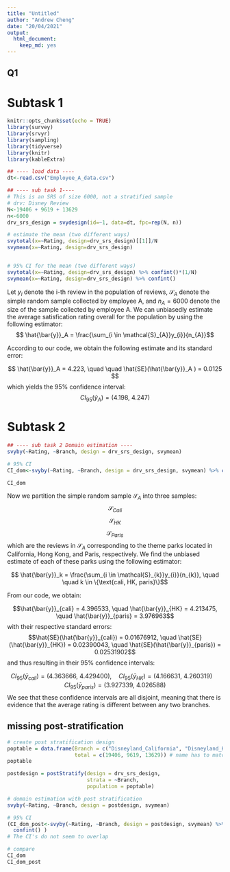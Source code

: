 ```yaml
---
title: "Untitled"
author: "Andrew Cheng"
date: "20/04/2021"
output: 
  html_document:
    keep_md: yes
---
```


## Q1 
# Subtask 1

```r
knitr::opts_chunk$set(echo = TRUE)
library(survey)
library(srvyr)
library(sampling)
library(tidyverse)
library(knitr)
library(kableExtra)
``` 

```r
## ---- load data ----
dt<-read.csv("Employee_A_data.csv")

```

```r
## ---- sub task 1----
# This is an SRS of size 6000, not a stratified sample
# drv: Disney Review
N<-19406 + 9619 + 13629
n<-6000
drv_srs_design = svydesign(id=~1, data=dt, fpc=rep(N, n))

# estimate the mean (two different ways)
svytotal(x=~Rating, design=drv_srs_design)[[1]]/N
svymean(x=~Rating, design=drv_srs_design)


# 95% CI for the mean (two different ways)
svytotal(x=~Rating, design=drv_srs_design) %>% confint()*(1/N)
svymean(x=~Rating, design=drv_srs_design) %>% confint()
```

Let $y_i$ denote the i-th review in the population of reviews, $\mathcal{S}_A$ denote the simple random sample collected by employee A, and $n_{A} = 6000$ denote the size of the sample collected by employee A. 
We can unbiasedly estimate the average satisfication rating overall for the population by using the following estimator: 
$$ \hat{\bar{y}}_A =  \frac{\sum_{i \in \mathcal{S}_{A}}y_{i}}{n_{A}}$$

According to our code, we obtain the following estimate and its standard error: 

$$ \hat{\bar{y}}_A = 4.223, \quad \quad \hat{SE}(\hat{\bar{y}}_A ) = 0.0125 $$ 
which yields the 95% confidence interval: 
$$CI_{95}(\bar{y}_{A}) = (4.198, \  4.247)$$

# Subtask 2

```r
## ---- sub task 2 Domain estimation ----
svyby(~Rating, ~Branch, design = drv_srs_design, svymean)

# 95% CI
CI_dom<-svyby(~Rating, ~Branch, design = drv_srs_design, svymean) %>% confint() 

CI_dom
```



Now we partition the simple random sample $\mathcal{S}_{A}$ into three samples: 
$$\mathcal{S}_{Cali}$$
$$\mathcal{S}_{HK}$$
$$\mathcal{S}_{Paris}$$
which are the reviews in $\mathcal{S}_A$ corresponding to the theme parks located in California, Hong Kong, and Paris, respectively. We find the unbiased estimate of each of these parks using the following estimator: 

$$  \hat{\bar{y}}_k =  \frac{\sum_{i \in \mathcal{S}_{k}}y_{i}}{n_{k}}, \quad \quad  k \in \{\text{cali, HK, paris}\}$$ 

From our code, we obtain:

$$\hat{\bar{y}}_{cali} = 4.396533, \quad \hat{\bar{y}}_{HK} = 4.213475, \quad \hat{\bar{y}}_{paris} = 3.976963$$
with their respective standard errors:
$$\hat{SE}(\hat{\bar{y}}_{cali}) = 0.01676912, \quad \hat{SE}(\hat{\bar{y}}_{HK}) =  0.02390043, \quad \hat{SE}(\hat{\bar{y}}_{paris}) = 0.02531902$$
and thus resulting in their 95% confidence intervals:

$$CI_{95}(\bar{y}_{cali}) = (4.363666,\ 4.429400), \quad CI_{95}(\bar{y}_{HK}) = (4.166631,\ 4.260319)\quad CI_{95}(\bar{y}_{paris}) = (3.927339,\ 4.026588)$$
We see that these confidence intervals are all disjoint, meaning that there is evidence that the average rating is different between any two branches.

## missing post-stratification 

```r
# create post stratification design
poptable = data.frame(Branch = c("Disneyland_California", "Disneyland_HongKong",  "Disneyland_Paris"), 
                      total = c(19406, 9619, 13629)) # name has to match o.w. does not work
poptable

postdesign = postStratify(design = drv_srs_design, 
                          strata = ~Branch, 
                          population = poptable)

# domain estimation with post stratification
svyby(~Rating, ~Branch, design = postdesign, svymean)

# 95% CI
(CI_dom_post<-svyby(~Rating, ~Branch, design = postdesign, svymean) %>% 
  confint() )
# The CI's do not seem to overlap

# compare
CI_dom
CI_dom_post
```